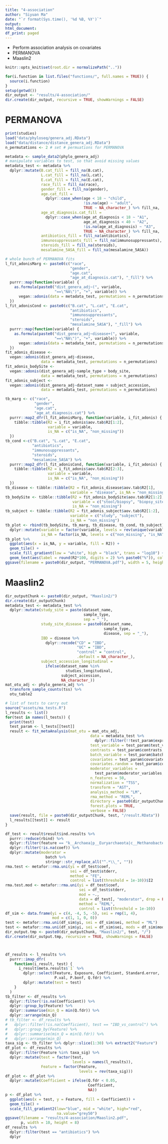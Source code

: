 ```yaml
---
title: "4-association"
author: "Siyuan Ma"
date: "`r format(Sys.time(), '%d %B, %Y')`"
output:
html_document:
df_print: paged
---
```

- Perform association analysis on covariates
- PERMANOVA
- Maaslin2

```r
knitr::opts_knit$set(root.dir = normalizePath(".."))
```
```r
for(i.function in list.files("functions/", full.names = TRUE)) {
  source(i.function)
}
setup(getwd())
dir_output <- "results/4-association/"
dir.create(dir_output, recursive = TRUE, showWarnings = FALSE)
```
# PERMANOVA
```r
print(studies)
load("data/phyloseq/genera_adj.RData")
load("data/distance/distance_genera_adj.RData")
n_permutations <- 2 # set # permuations for PERMANOVA

metadata <- sample_data2(phylo_genera_adj)
# manipulate variables to test, so that avoid missing values
metadata_test <- metadata %>% 
  dplyr::mutate(B.cat_fill = fill_na(B.cat),
                L.cat_fill = fill_na(L.cat),
                E.cat_fill = fill_na(E.cat),
                race_fill = fill_na(race),
                gender_fill = fill_na(gender),
                age.cat_fill = 
                  dplyr::case_when(age < 18 ~ "child",
                                   !is.na(age) ~ "adult",
                                   TRUE ~ NA_character_) %>% fill_na,
                age_at_diagnosis.cat_fill = 
                  dplyr::case_when(age_at_diagnosis < 18 ~ "A1",
                                   age_at_diagnosis < 40 ~ "A2",
                                   !is.na(age_at_diagnosis) ~ "A3",
                                   TRUE ~ NA_character_) %>% fill_na,
                antibiotics_fill = fill_na(antibiotics),
                immunosuppressants_fill = fill_na(immunosuppressants),
                steroids_fill = fill_na(steroids),
                mesalamine_5ASA_fill = fill_na(mesalamine_5ASA))

# whole bunch of PERMANOVA fits
l_fit_adonisMarg <- paste0(c("race", 
                             "gender", 
                             "age.cat", 
                             "age_at_diagnosis.cat"), "_fill") %>% 
  purrr::map(function(variable) {
    as.formula(paste0("dist_genera_adj~(", variable,
                      "==\"NA\")", "+", variable)) %>% 
      vegan::adonis(data = metadata_test, permutations = n_permutations)
  })
l_fit_adonisCond <- paste0(c("B.cat", "L.cat", "E.cat", 
                             "antibiotics",
                             "immunosuppressants",
                             "steroids",
                             "mesalamine_5ASA"), "_fill") %>% 
  purrr::map(function(variable) {
    as.formula(paste0("dist_genera_adj~disease+(", variable,
                      "==\"NA\")", "+", variable)) %>% 
      vegan::adonis(data = metadata_test, permutations = n_permutations)
  })
fit_adonis_disease <- 
  vegan::adonis(dist_genera_adj~disease,
                data = metadata_test, permutations = n_permutations)
fit_adonis_bodySite <- 
  vegan::adonis(dist_genera_adj~sample_type + body_site,
                data = metadata_test, permutations = n_permutations)
fit_adonis_subject <- 
  vegan::adonis(dist_genera_adj~dataset_name + subject_accession,
                data = metadata_test, permutations = n_permutations)

tb_marg <- c("race", 
             "gender", 
             "age.cat", 
             "age_at_diagnosis.cat") %>% 
  purrr::map2_dfr(l_fit_adonisMarg, function(variable, i_fit_adonis) {
    tibble::tibble(R2 = i_fit_adonis$aov.tab$R2[1:2],
                   variable = variable,
                   is_NA = c("is_NA", "non_missing"))
  })
tb_cond <-c("B.cat", "L.cat", "E.cat", 
            "antibiotics",
            "immunosuppressants",
            "steroids",
            "mesalamine_5ASA") %>% 
  purrr::map2_dfr(l_fit_adonisCond, function(variable, i_fit_adonis) {
    tibble::tibble(R2 = i_fit_adonis$aov.tab$R2[2:3],
                   variable = variable,
                   is_NA = c("is_NA", "non_missing"))
  })
tb_disease <- tibble::tibble(R2 = fit_adonis_disease$aov.tab$R2[1], 
                             variable = "disease", is_NA = "non_missing")
tb_bodySite <- tibble::tibble(R2 = fit_adonis_bodySite$aov.tab$R2[1:2], 
                              variable = c("stool/biopsy", "biopsy_site"), 
                              is_NA = "non_missing")
tb_subject <- tibble::tibble(R2 = fit_adonis_subject$aov.tab$R2[1:2],
                             variable = c("study", "subject"),
                             is_NA = "non_missing")
tb_plot <- rbind(tb_bodySite, tb_marg, tb_disease, tb_cond, tb_subject) %>% 
  dplyr::mutate(variable = factor(variable, levels = rev(unique(variable))),
                is_NA = factor(is_NA, levels = c("non_missing", "is_NA")))
tb_plot %>% 
  ggplot(aes(x = is_NA, y = variable, fill = R2)) +
  geom_tile() +
  scale_fill_gradient(low = "white", high = "black", trans = "log10") +
  geom_text(aes(label = round(R2*100, digits = 2) %>% paste0("%")), color = "navy")
ggsave(filename = paste0(dir_output, "PERMANOVA.pdf"), width = 5, height = 6)
```

# Maaslin2
```r
dir_outputChunk <- paste0(dir_output, "Maaslin2/")
dir.create(dir_outputChunk)
metadata_test <- metadata_test %>% 
  dplyr::mutate(study_site = paste(dataset_name, 
                                   sample_type, 
                                   sep = "_"),
                study_site_disease = paste0(dataset_name, 
                                            sample_type, 
                                            disease, sep = "_"),
                IBD = disease %>% 
                  dplyr::recode("CD" = "IBD",
                                "UC" = "IBD",
                                "control" = "control",
                                .default = NA_character_),
                subject_accession_longitudinal =
                  ifelse(dataset_name %in%
                           studies_longitudinal,
                         subject_accession,
                         NA_character_))
mat_otu_adj <- phylo_genera_adj %>% 
  transform_sample_counts(tss) %>%  
  otu_table2

# list of tests to carry out
source("assets/ma_tests.R")
l_results <- list()
for(test in names(l_tests)) {
  print(test)
  test_param <- l_tests[[test]]
  result <- fit_metaAnalysis(mat_otu = mat_otu_adj,
                                      data = metadata_test %>% 
                                        dplyr::filter(!!test_param$exprs_filter),
                                      test_variable = test_param$test_variable,
                                      contrasts = test_param$contrasts,
                                      batch_variable = test_param$batch_variable,
                                      covariates = test_param$covariates,
                                      covariates.random = test_param$covariates.random,
                                      moderator_variables = 
                                        test_param$moderator_variables,
                                      n_features = 50,
                                      normalization = "TSS",
                                      transform = "AST",
                                      analysis_method = "LM",
                                      rma_method = "REML",
                                      directory = paste0(dir_outputChunk, test, "/"),
                                      forest.plots = TRUE,
                                      verbose = FALSE)
  save(result, file = paste0(dir_outputChunk, test, "/result.RData"))
  l_results[[test]] <- result
}

df_test <- result$result$ind.results %>% 
  purrr::reduce(rbind) %>% 
  dplyr::filter(feature == "k__Archaea|p__Euryarchaeota|c__Methanobacteria|o__Methanobacteriales|f__Methanobacteriaceae|g__Methanobrevibacter|NA") %>% 
  dplyr::filter(!is.na(coef)) %>% 
  dplyr::mutate(moderator = 
                  batch %>% 
                  stringr::str_replace_all("^.*\\_", ""))
rma.test <- metafor::rma.uni(yi = df_test$coef,
                             sei = df_test$stderr,
                             method = "FE",
                             control = list(threshold = 1e-10))$I2
rma.test.mod <- metafor::rma.uni(yi = df_test$coef,
                                 sei = df_test$stderr,
                                 mod = ~.,
                                 data = df_test[, "moderator", drop = FALSE],
                                 method = "REML",
                                 control = list(threshold = 1e-10))
df_sim <- data.frame(yi = c(4, -4, 5, -5), sei = rep(1, 4),
                     mod = c(1, 1, 0, 0))
test <- metafor::rma.uni(df_sim$yi, sei = df_sim$sei, method = "ML")
test <- metafor::rma.uni(df_sim$yi, sei = df_sim$sei, mods = df_sim$mod, method = "ML")
dir_output.tmp <- paste0(dir_outputChunk, "Maaslin2/", test, "/")
dir.create(dir_output.tmp, recursive = TRUE, showWarnings = FALSE)



df_results <- l_results %>% 
  purrr::imap_dfr(
    function(i_result, test) {
      i_result$meta.results$`1` %>% 
        dplyr::select(Feature, Exposure, Coefficient, Standard.error, 
                      P.val, P.bonf, Q.fdr) %>% 
        dplyr::mutate(test = test)
    }
  )
tb_filter <- df_results %>% 
  dplyr::filter(!is.na(Coefficient)) %>% 
  dplyr::group_by(Feature) %>% 
  dplyr::summarise(min_Q = min(Q.fdr)) %>% 
  dplyr::arrange(min_Q)
# tb_filter <- df_results %>% 
#   dplyr::filter(!is.na(Coefficient), test == "IBD_vs_control") %>% 
#   dplyr::group_by(Feature) %>% 
#   dplyr::summarise(min_Q = min(Q.fdr)) %>% 
#   dplyr::arrange(min_Q)
taxa_sig <- tb_filter %>% dplyr::slice(1:30) %>% extract2("Feature")
df_plot <- df_results %>% 
  dplyr::filter(Feature %in% taxa_sig) %>% 
  dplyr::mutate(test = factor(test, 
                              levels = names(l_results)),
                Feature = factor(Feature,
                                 levels = rev(taxa_sig)))
df_plot <- df_plot %>% 
  dplyr::mutate(Coefficient = ifelse(Q.fdr < 0.05,
                                     Coefficient,
                                     NA))
p <- df_plot %>% 
  ggplot(aes(x = test, y = Feature, fill = Coefficient)) +
  geom_tile() +
  scale_fill_gradient2(low="blue", mid = "white", high="red", 
                       na.value="grey50")
ggsave(filename = "results/4-association/Maaslin2.pdf",
       p, width = 10, height = 8)
df_results %>% 
  dplyr::filter(test == "antibiotics") %>% 
  dplyr
```

